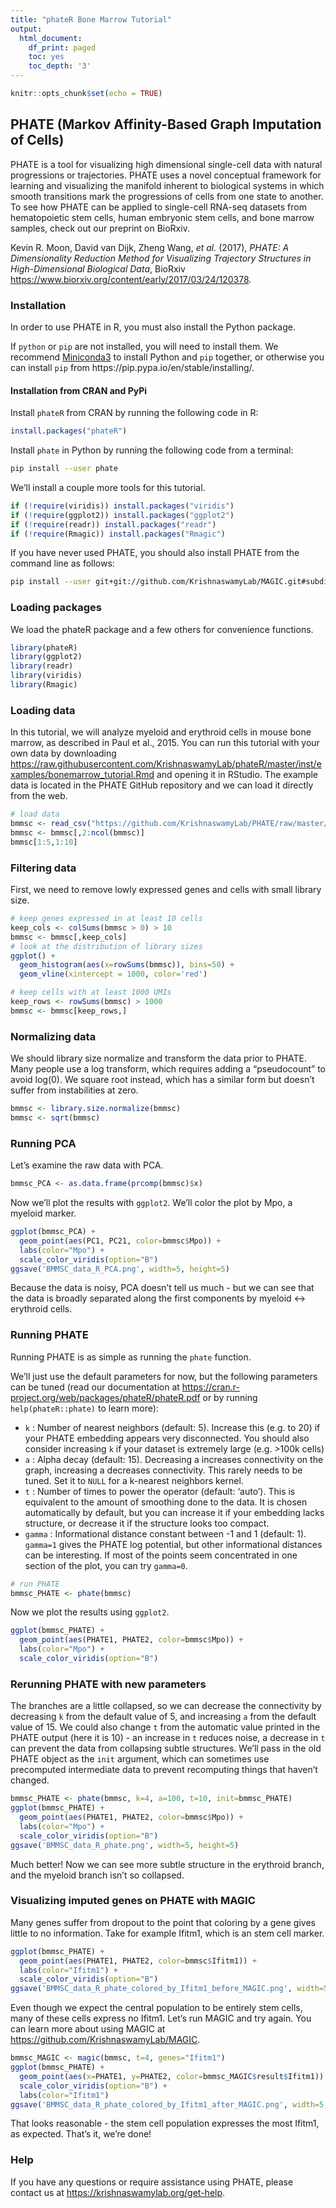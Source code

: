 ---
title: "phateR Bone Marrow Tutorial"
output:
  html_document:
    df_print: paged
    toc: yes
    toc_depth: '3'
---

<!-- bonemarrow_tutorial.md is generated from bonemarrow_tutorial.Rmd. Please edit that file -->

```{r setup, include=FALSE}
knitr::opts_chunk$set(echo = TRUE)
```

## PHATE (Markov Affinity-Based Graph Imputation of Cells)

PHATE is a tool for visualizing high dimensional single-cell data with natural progressions or trajectories. PHATE uses a novel conceptual framework for learning and visualizing the manifold inherent to biological systems in which smooth transitions mark the progressions of cells from one state to another. To see how PHATE can be applied to single-cell RNA-seq datasets from hematopoietic stem cells, human embryonic stem cells, and bone marrow samples, check out our preprint on BioRxiv.

Kevin R. Moon, David van Dijk, Zheng Wang, *et al.* (2017), *PHATE: A Dimensionality Reduction Method for Visualizing Trajectory Structures in High-Dimensional Biological Data*, BioRxiv <https://www.biorxiv.org/content/early/2017/03/24/120378>.


### Installation

In order to use PHATE in R, you must also install the Python package.

If `python` or `pip` are not installed, you will need to install them. We recommend [Miniconda3](https://conda.io/miniconda.html) to install Python and `pip` together, or otherwise you can install `pip` from https://pip.pypa.io/en/stable/installing/.

#### Installation from CRAN and PyPi

Install `phateR` from CRAN by running the following code in R:

```{r cran-install, eval = FALSE}
install.packages("phateR")
```

Install `phate` in Python by running the following code from a terminal:

```{bash pypi-install, eval = FALSE}
pip install --user phate
```

We'll install a couple more tools for this tutorial.

```{r install_extras, eval=FALSE}
if (!require(viridis)) install.packages("viridis")
if (!require(ggplot2)) install.packages("ggplot2")
if (!require(readr)) install.packages("readr")
if (!require(Rmagic)) install.packages("Rmagic")
```

If you have never used PHATE, you should also install PHATE from the command line as follows:

```{bash install_python_phate, eval=FALSE}
pip install --user git+git://github.com/KrishnaswamyLab/MAGIC.git#subdirectory=python
```

### Loading packages

We load the phateR package and a few others for convenience functions.

```{r load_packages}
library(phateR)
library(ggplot2)
library(readr)
library(viridis)
library(Rmagic)
```

### Loading data

In this tutorial, we will analyze myeloid and erythroid cells in mouse bone marrow, as described in Paul et al., 2015. You can run this tutorial with your own data by downloading <https://raw.githubusercontent.com/KrishnaswamyLab/phateR/master/inst/examples/bonemarrow_tutorial.Rmd> and opening it in RStudio. The example data is located in the PHATE GitHub repository and we can load it directly from the web. 

```{r load_data}
# load data
bmmsc <- read_csv("https://github.com/KrishnaswamyLab/PHATE/raw/master/data/BMMC_myeloid.csv.gz")
bmmsc <- bmmsc[,2:ncol(bmmsc)]
bmmsc[1:5,1:10]
```

### Filtering data

First, we need to remove lowly expressed genes and cells with small library size.

```{r plot_library_size}
# keep genes expressed in at least 10 cells
keep_cols <- colSums(bmmsc > 0) > 10
bmmsc <- bmmsc[,keep_cols]
# look at the distribution of library sizes
ggplot() +
  geom_histogram(aes(x=rowSums(bmmsc)), bins=50) +
  geom_vline(xintercept = 1000, color='red')
```

```{r filter_library_size}
# keep cells with at least 1000 UMIs
keep_rows <- rowSums(bmmsc) > 1000
bmmsc <- bmmsc[keep_rows,]
```

### Normalizing data

We should library size normalize and transform the data prior to PHATE. Many people use a log transform, which requires adding a "pseudocount" to avoid log(0). We square root instead, which has a similar form but doesn't suffer from instabilities at zero.

```{r normalize}
bmmsc <- library.size.normalize(bmmsc)
bmmsc <- sqrt(bmmsc)
```

### Running PCA

Let's examine the raw data with PCA.

```{r run_pca}
bmmsc_PCA <- as.data.frame(prcomp(bmmsc)$x)
```

Now we'll plot the results with `ggplot2`. We'll color the plot by Mpo, a myeloid marker.

```{r plot_pca}
ggplot(bmmsc_PCA) +
  geom_point(aes(PC1, PC21, color=bmmsc$Mpo)) +
  labs(color="Mpo") +
  scale_color_viridis(option="B")
ggsave('BMMSC_data_R_PCA.png', width=5, height=5)
```

Because the data is noisy, PCA doesn't tell us much - but we can see that the data is broadly separated along the first components by myeloid <-> erythroid cells.

### Running PHATE

Running PHATE is as simple as running the `phate` function.

We'll just use the default parameters for now, but the following parameters can be tuned (read our documentation at <https://cran.r-project.org/web/packages/phateR/phateR.pdf> or by running `help(phateR::phate)` to learn more):

- `k` : Number of nearest neighbors (default: 5). Increase this (e.g. to 20) if your PHATE embedding appears very disconnected. You should also consider increasing `k` if your dataset is extremely large (e.g. >100k cells)
- `a` : Alpha decay (default: 15). Decreasing a increases connectivity on the graph, increasing a decreases connectivity. This rarely needs to be tuned. Set it to `NULL` for a k-nearest neighbors kernel.
- `t` : Number of times to power the operator (default: 'auto'). This is equivalent to the amount of smoothing done to the data. It is chosen automatically by default, but you can increase it if your embedding lacks structure, or decrease it if the structure looks too compact.
- `gamma` : Informational distance constant between -1 and 1 (default: 1). `gamma=1` gives the PHATE log potential, but other informational distances can be interesting. If most of the points seem concentrated in one section of the plot, you can try `gamma=0`.


```{r run_phate}
# run PHATE
bmmsc_PHATE <- phate(bmmsc)
```

Now we plot the results using `ggplot2`.

```{r plot_phate}
ggplot(bmmsc_PHATE) +
  geom_point(aes(PHATE1, PHATE2, color=bmmsc$Mpo)) +
  labs(color="Mpo") +
  scale_color_viridis(option="B")
```

### Rerunning PHATE with new parameters

The branches are a little collapsed, so we can decrease the connectivity by decreasing `k` from the default value of 5, and increasing `a` from the default value of 15. We could also change `t` from the automatic value printed in the PHATE output (here it is 10) - an increase in `t` reduces noise, a decrease in `t` can prevent the data from collapsing subtle structures. We'll pass in the old PHATE object as the `init` argument, which can sometimes use precomputed intermediate data to prevent recomputing things that haven't changed.

```{r decrease_connectivity}
bmmsc_PHATE <- phate(bmmsc, k=4, a=100, t=10, init=bmmsc_PHATE)
ggplot(bmmsc_PHATE) +
  geom_point(aes(PHATE1, PHATE2, color=bmmsc$Mpo)) +
  labs(color="Mpo") +
  scale_color_viridis(option="B")
ggsave('BMMSC_data_R_phate.png', width=5, height=5)
```

Much better! Now we can see more subtle structure in the erythroid branch, and the myeloid branch isn't so collapsed.

### Visualizing imputed genes on PHATE with MAGIC

Many genes suffer from dropout to the point that coloring by a gene gives little to no information. Take for example Ifitm1, which is an stem cell marker.

```{r plot_phate_before_magic}
ggplot(bmmsc_PHATE) +
  geom_point(aes(PHATE1, PHATE2, color=bmmsc$Ifitm1)) +
  labs(color="Ifitm1") +
  scale_color_viridis(option="B")
ggsave('BMMSC_data_R_phate_colored_by_Ifitm1_before_MAGIC.png', width=5, height=5)
```

Even though we expect the central population to be entirely stem cells, many of these cells express no Ifitm1. Let's run MAGIC and try again. You can learn more about using MAGIC at <https://github.com/KrishnaswamyLab/MAGIC>.

```{r plot_phate_after_magic}
bmmsc_MAGIC <- magic(bmmsc, t=4, genes="Ifitm1")
ggplot(bmmsc_PHATE) +
  geom_point(aes(x=PHATE1, y=PHATE2, color=bmmsc_MAGIC$result$Ifitm1)) +
  scale_color_viridis(option="B") +
  labs(color="Ifitm1")
ggsave('BMMSC_data_R_phate_colored_by_Ifitm1_after_MAGIC.png', width=5, height=5)
```

That looks reasonable - the stem cell population expresses the most Ifitm1, as expected. That's it, we're done!

### Help

If you have any questions or require assistance using PHATE, please contact us at <https://krishnaswamylab.org/get-help>.
